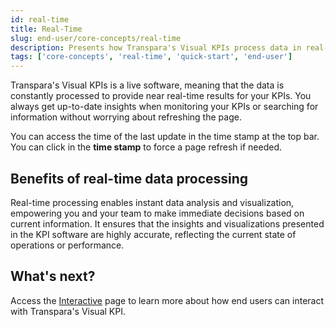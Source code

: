 ```yaml
---
id: real-time
title: Real-Time
slug: end-user/core-concepts/real-time
description: Presents how Transpara's Visual KPIs process data in real-time and present it in near real-time.
tags: ['core-concepts', 'real-time', 'quick-start', 'end-user']
---
```



Transpara's Visual KPIs is a live software, meaning that the data is constantly processed to provide near real-time results for your KPIs. You always get up-to-date insights when monitoring your KPIs or searching for information without worrying about refreshing the page. 

You can access the time of the last update in the time stamp at the top bar. You can click in the **time stamp** to force a page refresh if needed.   

<StylizedImage
  imgURL="img/docs/end-user/core-concepts/real-time/real-time.gif"
  alt="Real-time feature in use"
/>

## Benefits of real-time data processing 

Real-time processing enables instant data analysis and visualization, empowering you and your team to make immediate decisions based on current information. It ensures that the insights and visualizations presented in the KPI software are highly accurate, reflecting the current state of operations or performance.

## What's next?

Access the [Interactive](interactive) page to learn more about how end users can interact with Transpara's Visual KPI.  